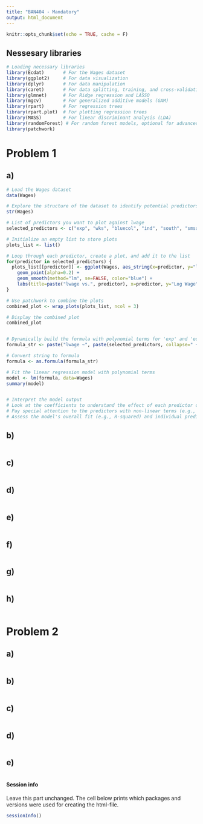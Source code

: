 ```yaml
---
title: "BAN404 - Mandatory"
output: html_document
---
```


```r
knitr::opts_chunk$set(echo = TRUE, cache = F)
```

## Nessesary libraries

```r
# Loading necessary libraries
library(Ecdat)       # For the Wages dataset
library(ggplot2)     # For data visualization
library(dplyr)       # For data manipulation
library(caret)       # For data splitting, training, and cross-validation
library(glmnet)      # For Ridge regression and LASSO
library(mgcv)        # For generalized additive models (GAM)
library(rpart)       # For regression trees
library(rpart.plot)  # For plotting regression trees
library(MASS)        # For linear discriminant analysis (LDA)
library(randomForest) # For random forest models, optional for advanced analysis
library(patchwork)

```


# Problem 1

## a)

```r


# Load the Wages dataset
data(Wages)

# Explore the structure of the dataset to identify potential predictors
str(Wages)

# List of predictors you want to plot against lwage
selected_predictors <- c("exp", "wks", "bluecol", "ind", "south", "smsa", "married", "sex", "union", "black")

# Initialize an empty list to store plots
plots_list <- list()

# Loop through each predictor, create a plot, and add it to the list
for(predictor in selected_predictors) {
  plots_list[[predictor]] <- ggplot(Wages, aes_string(x=predictor, y="lwage")) +
    geom_point(alpha=0.2) +
    geom_smooth(method="lm", se=FALSE, color="blue") +
    labs(title=paste("lwage vs.", predictor), x=predictor, y="Log Wage")
}

# Use patchwork to combine the plots
combined_plot <- wrap_plots(plots_list, ncol = 3)

# Display the combined plot
combined_plot


# Dynamically build the formula with polynomial terms for 'exp' and 'ed'
formula_str <- paste("lwage ~", paste(selected_predictors, collapse=" + "))

# Convert string to formula
formula <- as.formula(formula_str)

# Fit the linear regression model with polynomial terms
model <- lm(formula, data=Wages)
summary(model)


# Interpret the model output
# Look at the coefficients to understand the effect of each predictor on lwage
# Pay special attention to the predictors with non-linear terms (e.g., I(predictor1^2))
# Assess the model's overall fit (e.g., R-squared) and individual predictors' significance (p-values)


```


## b)


```r



```

## c)

```r


```

## d)

```r


```

## e)

```r





```

## f)

```r





```

## g)

```r





```

## h)

```r





```

# Problem 2

## a)

```r



```


## b)


```r



```

## c)

```r


```

## d)

```r


```

## e)

```r





```


#### Session info

Leave this part unchanged. The cell below prints which packages and versions were used for creating the html-file. 

```r
sessionInfo()
```
